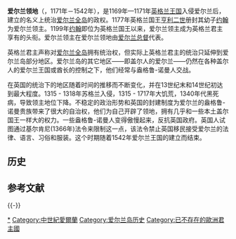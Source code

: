 {{Infobox Former Country
|native_name= Lordship of Ireland
|conventional_long_name = 爱尔兰领地
|common_name= 爱尔兰
|continent= 欧洲
|region= 爱尔兰岛
|country= 爱尔兰
|year_start= 1171年
|year_end= 1542年
|date_start= 
|date_end= 
|event_start= 
|event_end= 愛爾蘭王國成立
|p1= 愛爾蘭蓋爾時代
|p2= 都柏林王国
|s1= 愛爾蘭王國
|image_s1= [[File:Arms_of_Ireland_(Historical).svg|20px]]
|image_coat= Coat of arms of the Lordship of Ireland.svg
|symbol_type= 國徽<sup>1</sup>
|image_flag= Banner of the Lordship of Ireland.svg
|image_map= Lordship of Ireland, 1300.png
|image_map_caption= 
|national_motto= 
|capital= [[都柏林|都柏林]]<sup>2</sup>
|common_languages= [[諾曼法語|諾曼法語]]、[[愛爾蘭語|愛爾蘭語]]、[[威爾斯語|威爾斯語]]、[[英語|英語]]
|government_type= 君主制
|title_leader= [[爱尔兰君主列表|爱尔兰领主]]
|leader1= [[约翰_(英格兰国王)|约翰]]（首位）
|year_leader1= 1177年－1216年
|leader2= [[亨利八世|亨利八世]]（末代）
|year_leader2= 1509年－1542年
|title_deputy= [[爱尔兰总督|爱尔兰总督]]
|deputy1= Hugh de Lacy, Lord of Meath（首任）
|year_deputy1= 1172年—1173年
|deputy2= Anthony St Leger（爱尔兰领地末任）
|year_deputy2 = 1540年—1548年
|legislature= [[爱尔兰议会|爱尔兰议会]]
|house1= [[愛爾蘭參議院|愛爾蘭參議院]]
|house2= [[爱尔兰众议院|爱尔兰众议院]]
|stat_year1= 
|stat_area1= 
|stat_pop1= 
|currency= 
|today= {{plainlist|
*{{flag|Ireland}}
*{{nowrap|{{flag|United Kingdom}}}}<sup>3</sup>}}
|footnotes= <sup>1</sup>爱德华四世的一项调查发现这些都是贵族的武器。纹章是天蓝色的，三冠白色或银色的。通常，有边框的手臂代表一个家庭或母亲的后代的年轻分支。<ref>{{citation | first1 = WG | last1 = Perrin | first2 = Herbert S | last2 = Vaughan | year = 1922 | title = British Flags. Their Early History and their Development at Sea; with an Account of the Origin of the Flag as a National Device | publisher = Cambridge University Press | place = Cambridge, ENG, UK | pages = 51–2}}.</ref><ref>{{citation | quote = The insignia of Ireland have variously been given by early writers. In the reign of Edward IV, a commission appointed to enquire what were the arms of Ireland found them to be "three crowns in pale".  It has been supposed that these crowns were abandoned at the Reformation, from an idea that they might denote the feudal sovereignty of the pope, whose vassal the king of England was, as lord of Ireland | title = Chambers's Encyclopædia: A Dictionary of Universal Knowledge | year = 1868 | page = 627}}.</ref><br/><sup>2</sup>虽然首都是都柏林，但议会在不同的时间在其他城镇举行。<br/><sup>3</sup>[[北爱尔兰|北爱尔兰]]
}}

'''爱尔兰领地'''（{{lang-en|Lordship of Ireland}}，1171年－1542年），是1169年—1171年[[英格兰王国|英格兰王国]]入侵爱尔兰后，建立的名义上统治[[爱尔兰岛|爱尔兰全岛]]的政权。1177年英格兰国王[[亨利二世_(英格兰)|亨利二世]]册封其幼子[[约翰_(英格兰国王)|约翰]]为爱尔兰领主。1199年[[约翰_(英格兰国王)|约翰]]即位为英格兰国王以来，爱尔兰领主成为英格兰君主享有的头衔。爱尔兰领主在爱尔兰领地由[[爱尔兰总督|爱尔兰总督]]代表。

英格兰君主声称对[[爱尔兰岛|爱尔兰全岛]]拥有统治权，但实际上英格兰君主的统治只延伸到爱尔兰岛部分地区。爱尔兰岛的其它地区——即盖尔人的爱尔兰——仍然在各种盖尔人的爱尔兰王国或酋长的控制之下，他们经常与盎格鲁-诺曼人交战。

在英国的统治下的地区随着时间的推移而不断变化，并在13世纪末和14世纪初达到最大程度。1315 - 1318年苏格兰入侵，1315 - 1717年大饥荒，1340年代黑死病，导致领主地位下降。不稳定的政治形势和英国的封建制度为爱尔兰的盎格鲁-诺曼贵族带来了很大的自治权，他们为自己开辟了领地，拥有几乎和一些本土盖尔国王一样大的权力。一些盎格鲁-诺曼人变得傲慢起来，反抗英国政府。英国人试图通过基尔肯尼(1366年)法令来限制这一点，该法令禁止英国移民接受爱尔兰的法律、语言、习俗和服装。这个时期随着1542年爱尔兰王国的建立而结束。

==历史==
== 参考文献 ==
{{Reflist}}

{{-}}
{{爱尔兰岛国家}}

{{DEFAULTSORT:Eire}}
[[Category:愛爾蘭領地|*]]
[[Category:中世紀愛爾蘭|Category:中世紀愛爾蘭]]
[[Category:爱尔兰岛历史|Category:爱尔兰岛历史]]
[[Category:已不存在的歐洲君主國|Category:已不存在的歐洲君主國]]